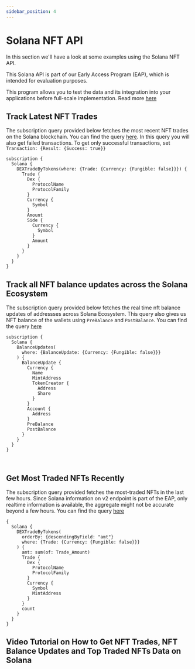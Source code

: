 ```yaml
---
sidebar_position: 4
---
```


# Solana NFT API

In this section we'll have a look at some examples using the Solana NFT API.

This Solana API is part of our Early Access Program (EAP), which is intended for evaluation purposes.

This program allows you to test the data and its integration into your applications before full-scale implementation. Read more [here](https://docs.bitquery.io/docs/graphql/dataset/EAP/)

<head>
<meta name="title" content="Solana NFT API | Get NFT metadata, trades, pricing history"/>
<meta name="description" content="Get NFT data through our powerful and highly scalabe NFT API. Access all information about pricing history, NFT balances, NFT metadata and NFT trades."/>
<meta name="keywords" content="Solana NFT API, NFT trades API, NFT balance api, NFT pricing history api, nft python api, nft api, rarible api, opensea api, nft api docs, nft crypto api, nft blockchain api,solana network api, solana web3 api"/>
<meta name="robots" content="index, follow"/>
<meta http-equiv="Content-Type" content="text/html; charset=utf-8"/>
<meta name="language" content="English"/>

<!-- Open Graph / Facebook -->

<meta property="og:type" content="website" />
<meta
  property="og:title"
  content="Solana NFT API | Get NFT metadata, trades, pricing history"
/>
<meta
  property="og:description"
  content="Get NFT data through our powerful and highly scalabe NFT API. Access all information about pricing history, NFT balances, and NFT trades."
/>

<!-- Twitter -->

<meta property="twitter:card" content="summary_large_image" />
<meta property="twitter:title" content="Solana NFT API | Get NFT metadata, trades, pricing history"/>
<meta property="twitter:description" content="Get NFT data through our powerful and highly scalabe NFT API. Access all information about pricing history, NFT balances, and NFT trades." />
</head>


## Track Latest NFT Trades

The subscription query provided below fetches the most recent NFT trades on the Solana blockchain.
You can find the query [here](https://ide.bitquery.io/Latest-Solana-NFT-Trades). In this query you will also get failed transactions. To get only successful transactions, set `Transaction: {Result: {Success: true}}`

```
subscription {
  Solana {
    DEXTradeByTokens(where: {Trade: {Currency: {Fungible: false}}}) {
      Trade {
        Dex {
          ProtocolName
          ProtocolFamily
        }
        Currency {
          Symbol
        }
        Amount
        Side {
          Currency {
            Symbol
          }
          Amount
        }
      }
    }
  }
}

```

## Track all NFT balance updates across the Solana Ecosystem

The subscription query provided below fetches the real time nft balance updates of addressses across Solana Ecosystem. This query also gives us NFT balance of the wallets using `PreBalance` and `PostBalance`.
You can find the query [here](https://ide.bitquery.io/real-time-nft-balance-updates-across-solana-ecosystem)

```
subscription {
  Solana {
    BalanceUpdates(
      where: {BalanceUpdate: {Currency: {Fungible: false}}}
    ) {
      BalanceUpdate {
        Currency {
          Name
          MintAddress
          TokenCreator {
            Address
            Share
          }
        }
        Account {
          Address
        }
        PreBalance
        PostBalance
      }
    }
  }
}



```

## Get Most Traded NFTs Recently

The subscription query provided fetches the most-traded NFTs in the last few hours. Since Solana information on v2 endpoint is part of the EAP, only realtime information is available, the aggregate might not be accurate beyond a few hours.
You can find the query [here](https://ide.bitquery.io/NFT-currencies-on-Solana-by-DEXes_1)

```
{
  Solana {
    DEXTradeByTokens(
      orderBy: {descendingByField: "amt"}
      where: {Trade: {Currency: {Fungible: false}}}
    ) {
      amt: sum(of: Trade_Amount)
      Trade {
        Dex {
          ProtocolName
          ProtocolFamily
        }
        Currency {
          Symbol
          MintAddress
        }
      }
      count
    }
  }
}

```

## Video Tutorial on How to Get NFT Trades, NFT Balance Updates and Top Traded NFTs Data on Solana

<VideoPlayer url="https://www.youtube.com/watch?v=ExEX-x2rwnM" />
